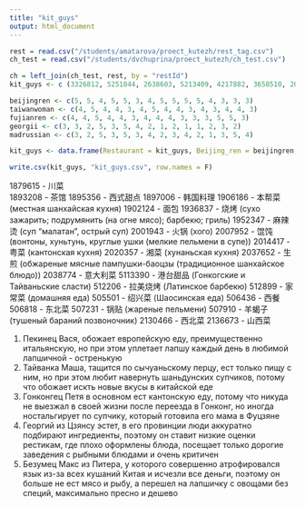 ```yaml
---
title: "kit_guys"
output: html_document
---
```


```r
rest = read.csv("/students/amatarova/proect_kutezh/rest_tag.csv")
ch_test = read.csv("/students/dvchuprina/proect_kutezh/ch_test.csv")

ch = left_join(ch_test, rest, by = "restId")
kit_guys <- c (3326812, 5251044, 2638603, 5213409, 4217882, 3658510, 2011903, 1970962, 510194, 2861842, 2233750, 4544369, 4661835, 3681277, 4078867)

beijingren <- c(5, 5, 4, 5, 5, 3, 4, 5, 5, 5, 5, 4, 3, 3, 3)
taiwanwoman <- c(4, 5, 4, 4, 3, 4, 5, 4, 4, 3, 4, 3, 4, 4, 3)
fujianren <- c(4, 4, 5, 4, 4, 3, 4, 4, 4, 3, 3, 3, 5, 5, 3)
georgii <- c(3, 3, 2, 5, 3, 5, 4, 2, 1, 2, 1, 1, 2, 3, 2)
madrussian <- c(3, 2, 5, 3, 5, 3, 4, 2, 3, 4, 2, 1, 3, 5, 4)

kit_guys <- data.frame(Restaurant = kit_guys, Beijing_ren = beijingren, Taiwan_crazy_woman = taiwanwoman, From_Fujian_love_it = fujianren, Georgii_estet = georgii, Mad_russian_Max = madrussian)

write.csv(kit_guys, "kit_guys.csv", row.names = F)
```

1879615 - 川菜	
1893208 - 茶馆
1895356 - 西式甜点
1897006 - 韩国料理
1906186 - 本帮菜 (местная шанхайская кухня)
1902124 - 面包
1936837 - 烧烤 (сухо зажарить; подрумянить (на огне мясо); барбекю; гриль)
1952347 - 麻辣烫 (суп "малатан", острый суп)
2001943 - 火锅 (хого)
2007952 - 馄饨 (вонтоны, хуньтунь, круглые ушки (мелкие пельмени в супе))
2014417 - 粤菜 (кантонская кухня)
2020357 - 湘菜 (хунаньская кухня)
2037652 - 生煎 (обжареные мясные пампушки-баоцзы (традиционное шанхайское блюдо))
2038774 - 意大利菜 
5113390 - 港台甜品 (Гонкогские и Тайваньские сласти)
512206 - 拉美烧烤 (Латинское барбекю)
512899 - 家常菜 (домашняя еда)
505501 - 绍兴菜 (Шаосинская еда)
506436 - 西餐
506818 - 东北菜
507231 - 锅贴 (жареные пельмени)
507910 - 羊蝎子 (тушеный бараний позвоночник)
2130466 - 西北菜
2136673 - 山西菜

1. Пекинец Вася, обожает европейскую еду, преимущественно итальянскую, но при этом уплетает лапшу каждый день в любимой лапшичной - остренькую 
2. Тайванка Маша, тащится по сычуаньскому перцу, ест только пищу с ним, но при этом любит навернуть шаньдунских супчиков, потому что обожает искть новые вкусы в китайской еде
3. Гонконгец Петя в основном ест кантонскую еду, потому что никуда не выезжал в своей жизни после переезда в Гонконг, но иногда ностальгирует по супчику, который готовила его мама в Фуцзяне
4. Георгий из Цзянсу эстет, в его провинции люди аккуратно подбирают ингредиенты, поэтому он ставит низкие оценки рестикам, где плохо оформлены блюда, посещает только дорогие заведения с рыбными блюдами и очень критичен 
5. Безумец Макс из Питера, у которого совершенно атрофировался язык из-за всех кушаний Китая и исчезли все деньги, поэтому он больше не ест мясо и рыбу, а перешел на лапшичку с овощами без специй, максимально пресно и дешево